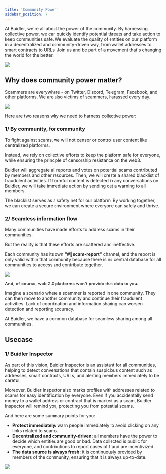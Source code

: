 ```yaml
---
title: 'Community Power'
sidebar_position: 7
---
```


At Buidler, we're all about the power of the community. By harnessing collective power, we can quickly identify potential threats and take action to keep communities safe. We evaluate the quality of entities on our platform in a decentralized and community-driven way, from wallet addresses to smart contracts to URLs. Join us and be part of a movement that's changing the world for the better.

<div class="mobile-screenshot">

![](../../static/img/general/community-power/community-power-intro.png)

</div>

## Why does community power matter?

Scammers are everywhere - on Twitter, Discord, Telegram, Facebook, and other platforms. 
We are also victims of scammers, harassed every day.

<div class="desktop-screenshot-large">

![](../../static/img/general/community-power/community-power-scams.png)

</div>


Here are two reasons why we need to harness collective power:

### 1/ By community, for community
To fight against scams, we will not censor or control user content like centralized platforms.

Instead, we rely on collective efforts to keep the platform safe for everyone, while ensuring the principle of censorship resistance on the web3.

Buidler will aggregate all reports and votes on potential scams contributed by members and other resources. Then, we will create a shared blacklist of fraudulent activities. If harmful content is detected in any conversations on Buidler, we will take immediate action by sending out a warning to all members.

The blacklist serves as a safety net for our platform. By working together, we can create a secure environment where everyone can safely and thrive.

### 2/ Seamless information flow

Many communities have made efforts to address scams in their communities.

But the reality is that these efforts are scattered and ineffective. 

Each community has its own **"#🚨scam-report"** channel, and the report is only valid within that community because there is no central database for all communities to access and contribute together. 

<div class="desktop-screenshot-large">

![](../../static/img/general/community-power/community-power-report.png)

</div>

And, of course, web 2.0 platforms won't provide that data to you.

Imagine a scenario where a scammer is reported in one community. They can then move to another community and continue their fraudulent activities. Lack of coordination and information sharing can worsen detection and reporting accuracy.

At Buidler, we have a common database for seamless sharing among all communities.

## Usecase
### 1/ Buidler Inspector

As part of this vision, Buidler Inspector is an assistant for all communities, helping to detect conversations that contain suspicious content such as addresses, smart contracts, URLs, and alerting members immediately to be careful.

Moreover, Buidler Inspector also marks profiles with addresses related to scams for easy identification by everyone. Even if you accidentally send money to a wallet address or contract that is marked as a scam, Buidler Inspector will remind you, protecting you from potential scams.

And here are some summary points for you:

- **Protect immediately:** warn people immediately to avoid clicking on any links related to scams.
- **Decentralized and community-driven:** all members have the power to decide which entities are good or bad. Data collected is public for everyone, and contributions to report cases of fraud are incentivized.
- **The data source is always fresh:** it is continuously provided by members of the community, ensuring that it is always up-to-date.

![](../../static/img/general/community-power/community-power-buidler-inspector.gif)
